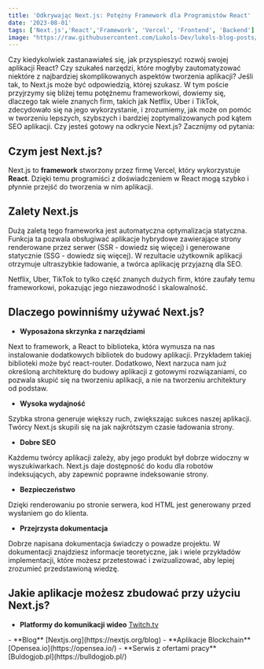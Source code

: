 ```yaml
---
title: 'Odkrywając Next.js: Potężny Framework dla Programistów React'
date: '2023-08-01'
tags: ['Next.js','React','Framework', 'Vercel', 'Frontend', 'Backend']
image: "https://raw.githubusercontent.com/Lukols-Dev/lukols-blog-posts/main/images/odkrywajac-nextjs-framework/nextjs.png"
---
```


<CustomImage src="https://raw.githubusercontent.com/Lukols-Dev/lukols-blog-posts/main/images/odkrywajac-nextjs-framework/nextjs.png" alt="Next Js Logo" />

Czy kiedykolwiek zastanawiałeś się, jak przyspieszyć rozwój swojej aplikacji React? Czy szukałeś narzędzi, które mogłyby zautomatyzować niektóre z najbardziej skomplikowanych aspektów tworzenia aplikacji? Jeśli tak, to Next.js może być odpowiedzią, której szukasz. W tym poście przyjrzymy się bliżej temu potężnemu frameworkowi, dowiemy się, dlaczego tak wiele znanych firm, takich jak Netflix, Uber i TikTok, zdecydowało się na jego wykorzystanie, i zrozumiemy, jak może on pomóc w tworzeniu lepszych, szybszych i bardziej zoptymalizowanych pod kątem SEO aplikacji. Czy jesteś gotowy na odkrycie Next.js? Zacznijmy od pytania:

## Czym jest Next.js?

Next.js to **framework** stworzony przez firmę Vercel, który wykorzystuje **React**. Dzięki temu programiści z doświadczeniem w React mogą szybko i płynnie przejść do tworzenia w nim aplikacji.

## Zalety Next.js

Dużą zaletą tego frameworka jest automatyczna optymalizacja statyczna. Funkcja ta pozwala obsługiwać aplikacje hybrydowe zawierające strony renderowane przez serwer (SSR - dowiedz się więcej) i generowane statycznie (SSG - dowiedz się więcej). W rezultacie użytkownik aplikacji otrzymuje ultraszybkie ładowanie, a twórca aplikację przyjazną dla SEO.

Netflix, Uber, TikTok to tylko część znanych dużych firm, które zaufały temu frameworkowi, pokazując jego niezawodność i skalowalność.

## Dlaczego powinniśmy używać Next.js?

- **Wyposażona skrzynka z narzędziami**

Next to framework, a React to biblioteka, która wymusza na nas instalowanie dodatkowych bibliotek do budowy aplikacji. Przykładem takiej biblioteki może być react-router. Dodatkowo, Next narzuca nam już określoną architekturę do budowy aplikacji z gotowymi rozwiązaniami, co pozwala skupić się na tworzeniu aplikacji, a nie na tworzeniu architektury od podstaw.

- **Wysoka wydajność**

Szybka strona generuje większy ruch, zwiększając sukces naszej aplikacji. Twórcy Next.js skupili się na jak najkrótszym czasie ładowania strony.

- **Dobre SEO**

Każdemu twórcy aplikacji zależy, aby jego produkt był dobrze widoczny w wyszukiwarkach. Next.js daje dostępność do kodu dla robotów indeksujących, aby zapewnić poprawne indeksowanie strony.

- **Bezpieczeństwo**

Dzięki renderowaniu po stronie serwera, kod HTML jest generowany przed wysłaniem go do klienta.

- **Przejrzysta dokumentacja**

Dobrze napisana dokumentacja świadczy o powadze projektu. W dokumentacji znajdziesz informacje teoretyczne, jak i wiele przykładów implementacji, które możesz przetestować i zwizualizować, aby lepiej zrozumieć przedstawioną wiedzę.

## Jakie aplikacje możesz zbudować przy użyciu Next.js?
- **Platformy do komunikacji wideo** [Twitch.tv](https://www.twitch.tv/)
<CustomImage src="https://raw.githubusercontent.com/Lukols-Dev/lukols-blog-posts/main/images/odkrywajac-nextjs-framework/twitch.png" alt="Twitch Page" />
- **Blog** [Nextjs.org](https://nextjs.org/blog)
<CustomImage src="https://raw.githubusercontent.com/Lukols-Dev/lukols-blog-posts/main/images/odkrywajac-nextjs-framework/nextjs-blog.png" alt="NextJS Blog" />
- **Aplikacje Blockchain** [Opensea.io](https://opensea.io/)
<CustomImage src="https://raw.githubusercontent.com/Lukols-Dev/lukols-blog-posts/main/images/odkrywajac-nextjs-framework/opensea.png" alt="Opensea Page" />
- **Serwis z ofertami pracy** [Buldogjob.pl](https://bulldogjob.pl/)
<CustomImage src="https://raw.githubusercontent.com/Lukols-Dev/lukols-blog-posts/main/images/odkrywajac-nextjs-framework/buldogjob.png" alt="Buldogjob Page" />


